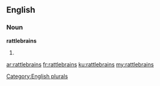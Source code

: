 ==English==

===Noun===
'''rattlebrains'''

# {{plural of|[[rattlebrain]]}}

[[Category:English plurals]]

[[ar:rattlebrains]]
[[fr:rattlebrains]]
[[ku:rattlebrains]]
[[my:rattlebrains]]